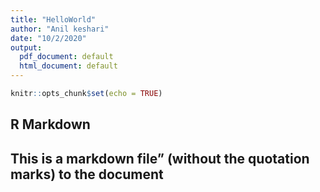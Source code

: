 ```yaml
---
title: "HelloWorld"
author: "Anil keshari"
date: "10/2/2020"
output:
  pdf_document: default
  html_document: default
---
```


```r
knitr::opts_chunk$set(echo = TRUE)
```

## R Markdown


## This is a markdown file" (without the quotation marks) to the document